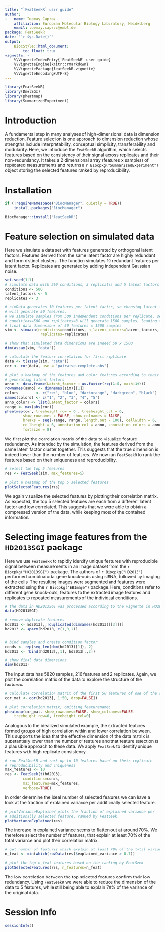 ```yaml
---
title: "`FeatSeekR` user guide"
author: 
-   name: Tuemay Capraz
    affiliation: European Molecular Biology Laboratory, Heidelberg
    email: tuemay.capraz@embl.de
package: FeatSeekR
date: "`r Sys.Date()`"
output:  
    BiocStyle::html_document:
        toc_float: true
vignette: >
    %\VignetteIndexEntry{`FeatSeekR` user guide}
    %\VignetteEngine{knitr::rmarkdown}
    %\VignettePackage{FeatSeekR-vignette}
    %\VignetteEncoding{UTF-8}
---
```




```r
library(FeatSeekR)
library(DmelSGI)
library(pheatmap)
library(SummarizedExperiment)
```


# Introduction

A fundamental step in many analyses of high-dimensional data is dimension 
reduction. Feature selection is one approach to dimension reduction whose 
strengths include interpretability, conceptual simplicity, transferability 
and modularity.
Here, we introduce the `FeatSeekR` algorithm, which selects features based on 
the consistency of their signal across replicates and their non-redundancy.
It takes a 2 dimensional array (features x samples) of replicated measurements
and returns a `r Biocpkg("SummarizedExperiment")` object storing the selected 
features ranked by reproducibility.

# Installation

```r
if (!requireNamespace("BiocManager", quietly = TRUE))
    install.packages("BiocManager")

BiocManager::install("FeatSeekR")
```

# Feature selection on simulated data

Here we simulate a data set with features generated by orthogonal latent 
factors. Features derived from the same latent factor are highly redundant and 
form distinct clusters. The function \code{simData} simulates 10 redundant 
features per latent factor. Replicates are generated by adding independent 
Gaussian noise.

```r
set.seed(111)
# simulate data with 500 conditions, 3 replicates and 5 latent factors 
conditions <- 500
latent_factors <- 5
replicates <- 3

# simData generates 10 features per latent_factor, so choosing latent_factors=5
# will generate 50 features.
# we simulate samples from 500 independent conditions per replicate. setting 
# conditions=500 and replicates=3 will generate 1500 samples, leading to 
# final data dimensions of 50 features x 1500 samples
sim <- simData(conditions=conditions, n_latent_factors=latent_factors,
                replicates=replicates)

# show that simulated data dimensions are indeed 50 x 1500 
dim(assay(sim, "data"))

# calculate the feature correlation for first replicate
data <- t(assay(sim, "data"))
cor <- cor(data, use = "pairwise.complete.obs")

# plot a heatmap of the features and color features according to their 
# generating latent factors
anno <- data.frame(Latent_factor = as.factor(rep(1:5, each=10)))
rownames(anno) <- dimnames(sim)[[1]]
colors        <- c("red", "blue", "darkorange", "darkgreen", "black")
names(colors) <- c("1", "2", "3", "4", "5")
anno_colors <- list(Latent_factor = colors)
range <- max(abs(cor))
pheatmap(cor, treeheight_row = 0 , treeheight_col = 0, 
        show_rownames = FALSE, show_colnames = FALSE,
        breaks = seq(-range, range, length.out = 100), cellwidth = 6, 
        cellheight = 6, annotation_col = anno, annotation_colors = anno_colors, 
        fontsize = 8)
```
We first plot the correlation matrix of the data to visualize feature 
redundancy. As intended by the simulation, the features derived from the 
same latent factor cluster together. This suggests that the true dimension is
indeed lower than the number of features.
We now run `FeatSeekR` to rank the features based on their uniqueness and
reproducibility.

```r
# select the top 5 features
res <- FeatSeek(sim, max_features=5)

# plot a heatmap of the top 5 selected features 
plotSelectedFeatures(res)
```
We again visualize the selected features by plotting their correlation matrix.
As expected, the top 5 selected features are each from a different latent 
factor and low correlated. This suggests that we were able to obtain a 
compressed version of the data, while keeping most of the contained 
information.

# Selecting image features from the `HD2013SGI` package

Here we use `FeatSeekR` to rapidly identify unique features with reproducible 
signal between measurements in an image dataset from the `r Biocpkg("HD2013SGI")` 
package. The authors of `r Biocpkg("HD2013")` performed combinatorial gene 
knock-outs using siRNA, 
followed by imaging of the cells. The resulting images were segmented and 
features were extracted using the `r Biocpkg("EBImage")` package. Here, 
conditions refer to different gene knock-outs, features to the extracted image 
features and replicates to repeated measurements of the individual conditions.


```r
# the data in HD2013SGI was processed according to the vignette in HD2013
data(HD2013SGI)

# remove duplicate features
hd2013 <- hd2013[,,!duplicated(dimnames(hd2013)[[3]])]
hd2013 <- aperm(hd2013, c(1,3,2))


# bind samples and create condition factor
conds <- rep(seq_len(dim(hd2013)[1]), 2)
hd2013 <- rbind(hd2013[,,1], hd2013[,,2])

# show final data dimensions
dim(hd2013)
```

The input data has 5820 samples, 216 features and 2
replicates. Again, we plot the correlation matrix of the data to explore the 
structure of the features.

```r
# calculate correlation matrix of the first 50 features of one of the replicates
cor_mat <- cor(hd2013[, 1:50, drop=FALSE])

# plot correlation matrix, omitting featurenames
pheatmap(cor_mat, show_rownames=FALSE, show_colnames=FALSE,
    treeheight_row=0, treeheight_col=0)
```

Analogous to the idealized simulated example, the extracted features formed 
groups of high correlation within and lower correlation between. This supports 
the idea that the effective dimension of the data matrix is substantially lower 
than the number of features and that feature selection is a plausible approach 
to these data. We apply `FeatSeek` to identify unique features with high 
replicate consistency.

```r
# run FeatSeekR and rank up to 10 features based on their replicate 
# reproducibility and uniqueness
max_features <- 10
res <- FeatSeek(t(hd2013), 
        conditions=conds, 
        max_features=max_features,
        verbose=TRUE)
```

In order determine the ideal number of selected features we can have a look at 
the fraction of explained variance per additionally selected feature.

```r
# plotVarianceExplained plots the fraction of explained variance per 
# additionally selected feature, ranked by FeatSeek.
plotVarianceExplained(res)
```

The increase in explained variance seems to flatten out at around 70%.
We therefore select the number of features, that explain at least 70% of the 
total variance and plot their correlation matrix.

```r
# get number of features which explain at least 70% of the total variance
n_feat <- min(which(rowData(res)$explained_variance > 0.7))

# plot the top n_feat features based on the ranking by FeatSeek
plotSelectedFeatures(res, n_features=n_feat)
```

The low correlation between the top selected features confirm their low 
redundancy. Using `FeatSeekR` we were able to reduce the dimension of the data 
to 5 features, while still being able to explain 70% of the variance of the 
original data.



# Session Info

```r
sessionInfo()
```


